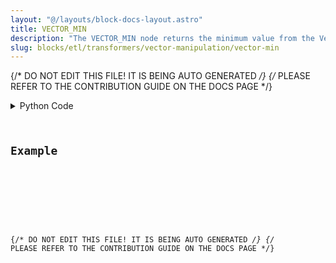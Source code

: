 ```yaml
---
layout: "@/layouts/block-docs-layout.astro"
title: VECTOR_MIN
description: "The VECTOR_MIN node returns the minimum value from the Vector"
slug: blocks/etl/transformers/vector-manipulation/vector-min
---
```


{/* DO NOT EDIT THIS FILE! IT IS BEING AUTO GENERATED */}
{/* PLEASE REFER TO THE CONTRIBUTION GUIDE ON THE DOCS PAGE */}


<PythonDocsDisplay docstring={docstring} />
<details>
<summary>Python Code</summary>



<Code code={pythonCode} lang="py" wrap theme="dracula" />

[Find this Flojoy Block on GitHub](https://github.com/flojoy-ai/blocks/blob/main/blocks/ETL/TRANSFORMERS/VECTOR_MANIPULATION/VECTOR_MIN/VECTOR_MIN.py)

</details>

## Example


<GetHelpWidget />


<AppDisplay app={app} blockName="VECTOR_MIN" client:visible />


<Example />

{/* DO NOT EDIT THIS FILE! IT IS BEING AUTO GENERATED */}
{/* PLEASE REFER TO THE CONTRIBUTION GUIDE ON THE DOCS PAGE */}
